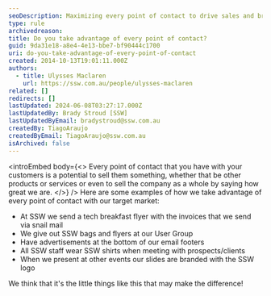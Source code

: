 ```yaml
---
seoDescription: Maximizing every point of contact to drive sales and brand awareness through targeted marketing strategies.
type: rule
archivedreason:
title: Do you take advantage of every point of contact?
guid: 9da31e18-a8e4-4e13-bbe7-bf90444c1700
uri: do-you-take-advantage-of-every-point-of-contact
created: 2014-10-13T19:01:11.000Z
authors:
  - title: Ulysses Maclaren
    url: https://ssw.com.au/people/ulysses-maclaren
related: []
redirects: []
lastUpdated: 2024-06-08T03:27:17.000Z
lastUpdatedBy: Brady Stroud [SSW]
lastUpdatedByEmail: bradystroud@ssw.com.au
createdBy: TiagoAraujo
createdByEmail: TiagoAraujo@ssw.com.au
isArchived: false
---
```


<introEmbed
  body={<>
Every point of contact that you have with your customers is a potential to sell them something, whether that be other products or services or even to sell the company as a whole by saying how great we are.
  </>}
/>
Here are some examples of how we take advantage of every point of contact with our target market:

- At SSW we send a tech breakfast flyer with the invoices that we send via snail mail
- We give out SSW bags and flyers at our User Group
- Have advertisements at the bottom of our email footers
- All SSW staff wear SSW shirts when meeting with prospects/clients
- When we present at other events our slides are branded with the SSW logo

We think that it's the little things like this that may make the difference!
